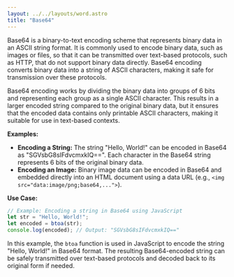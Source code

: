 ```yaml
---
layout: ../../layouts/word.astro
title: "Base64"
---
```

Base64 is a binary-to-text encoding scheme that represents binary data in an ASCII string format. It is commonly used to encode binary data, such as images or files, so that it can be transmitted over text-based protocols, such as HTTP, that do not support binary data directly. Base64 encoding converts binary data into a string of ASCII characters, making it safe for transmission over these protocols.

Base64 encoding works by dividing the binary data into groups of 6 bits and representing each group as a single ASCII character. This results in a larger encoded string compared to the original binary data, but it ensures that the encoded data contains only printable ASCII characters, making it suitable for use in text-based contexts.

**Examples:**
- **Encoding a String:** The string "Hello, World!" can be encoded in Base64 as "SGVsbG8sIFdvcmxkIQ==". Each character in the Base64 string represents 6 bits of the original binary data.
- **Encoding an Image:** Binary image data can be encoded in Base64 and embedded directly into an HTML document using a data URL (e.g., `<img src="data:image/png;base64,...">`).

**Use Case:**
```javascript
// Example: Encoding a string in Base64 using JavaScript
let str = "Hello, World!";
let encoded = btoa(str);
console.log(encoded); // Output: "SGVsbG8sIFdvcmxkIQ=="
```

In this example, the `btoa` function is used in JavaScript to encode the string "Hello, World!" in Base64 format. The resulting Base64-encoded string can be safely transmitted over text-based protocols and decoded back to its original form if needed.